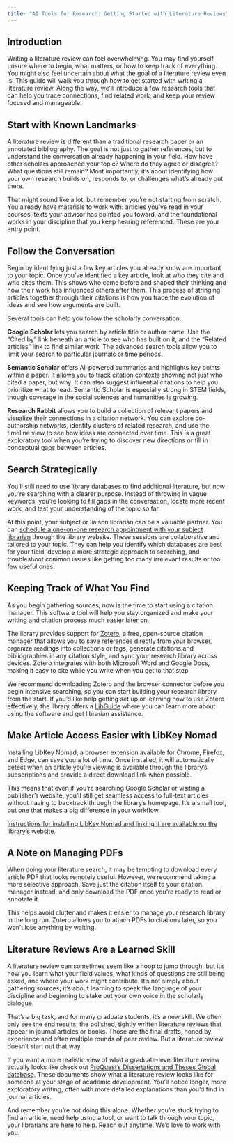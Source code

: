```yaml
---
title: "AI Tools for Research: Getting Started with Literature Reviews"
---
```


## Introduction

Writing a literature review can feel overwhelming. You may find yourself unsure where to begin, what matters, or how to keep track of everything. You might also feel uncertain about what the goal of a literature review even is. This guide will walk you through how to get started with writing a literature review. Along the way, we’ll introduce a few research tools that can help you trace connections, find related work, and keep your review focused and manageable.

## Start with Known Landmarks

A literature review is different than a traditional research paper or an annotated bibliography. The goal is not just to gather references, but to understand the conversation already happening in your field. How have other scholars approached your topic? Where do they agree or disagree? What questions still remain? Most importantly, it’s about identifying how your own research builds on, responds to, or challenges what’s already out there.

That might sound like a lot, but remember you’re not starting from scratch. You already have materials to work with: articles you’ve read in your courses, texts your advisor has pointed you toward, and the foundational works in your discipline that you keep hearing referenced. These are your entry point.

## Follow the Conversation

Begin by identifying just a few key articles you already know are important to your topic. Once you’ve identified a key article, look at who they cite and who cites them. This shows who came before and shaped their thinking and how their work has influenced others after them. This process of stringing articles together through their citations is how you trace the evolution of ideas and see how arguments are built.

Several tools can help you follow the scholarly conversation:

**Google Scholar** lets you search by article title or author name. Use the “Cited by” link beneath an article to see who has built on it, and the “Related articles” link to find similar work. The advanced search tools allow you to limit your search to particular journals or time periods.

**Semantic Scholar** offers AI-powered summaries and highlights key points within a paper. It allows you to track citation contexts showing not just who cited a paper, but why. It can also suggest influential citations to help you prioritize what to read. Semantic Scholar is especially strong in STEM fields, though coverage in the social sciences and humanities is growing.

**Research Rabbit** allows you to build a collection of relevant papers and visualize their connections in a citation network. You can explore co-authorship networks, identify clusters of related research, and use the timeline view to see how ideas are connected over time. This is a great exploratory tool when you’re trying to discover new directions or fill in conceptual gaps between articles.

## Search Strategically

You’ll still need to use library databases to find additional literature, but now you’re searching with a clearer purpose. Instead of throwing in vague keywords, you’re looking to fill gaps in the conversation, locate more recent work, and test your understanding of the topic so far.

At this point, your subject or liaison librarian can be a valuable partner. You can [schedule a one-on-one research appointment with your subject librarian](https://www.american.edu/library/ask/index.cfm) through the library website. These sessions are collaborative and tailored to your topic. They can help you identify which databases are best for your field, develop a more strategic approach to searching, and troubleshoot common issues like getting too many irrelevant results or too few useful ones.

## Keeping Track of What You Find

As you begin gathering sources, now is the time to start using a citation manager. This software tool will help you stay organized and make your writing and citation process much easier later on.

The library provides support for [Zotero](https://www.zotero.org/), a free, open-source citation manager that allows you to save references directly from your browser, organize readings into collections or tags, generate citations and bibliographies in any citation style, and sync your research library across devices. Zotero integrates with both Microsoft Word and Google Docs, making it easy to cite while you write when you get to that step.

We recommend downloading Zotero and the browser connector before you begin intensive searching, so you can start building your research library from the start. If you’d like help getting set up or learning how to use Zotero effectively, the library offers a [LibGuide](https://subjectguides.library.american.edu/zotero) where you can learn more about using the software and get librarian assistance.

## Make Article Access Easier with LibKey Nomad

Installing LibKey Nomad, a browser extension available for Chrome, Firefox, and Edge, can save you a lot of time. Once installed, it will automatically detect when an article you’re viewing is available through the library’s subscriptions and provide a direct download link when possible.

This means that even if you’re searching Google Scholar or visiting a publisher’s website, you’ll still get seamless access to full-text articles without having to backtrack through the library’s homepage. It’s a small tool, but one that makes a big difference in your workflow.

[Instructions for installing LibKey Nomad and linking it are available on the library’s website.](https://answers.library.american.edu/faq/343608)

## A Note on Managing PDFs

When doing your literature search, it may be tempting to download every article PDF that looks remotely useful. However, we recommend taking a more selective approach. Save just the citation itself to your citation manager instead, and only download the PDF once you’re ready to read or annotate it.

This helps avoid clutter and makes it easier to manage your research library in the long run. Zotero allows you to attach PDFs to citations later, so you won’t lose anything by waiting.

## Literature Reviews Are a Learned Skill

A literature review can sometimes seem like a hoop to jump through, but it’s how you learn what your field values, what kinds of questions are still being asked, and where your work might contribute. It’s not simply about gathering sources; it’s about learning to speak the language of your discipline and beginning to stake out your own voice in the scholarly dialogue.

That’s a big task, and for many graduate students, it’s a new skill. We often only see the end results: the polished, tightly written literature reviews that appear in journal articles or books. Those are the final drafts, honed by experience and often multiple rounds of peer review. But a literature review doesn’t start out that way.

If you want a more realistic view of what a graduate-level literature review actually looks like check out [ProQuest’s Dissertations and Theses Global database](https://subjectguides.library.american.edu/global-dissertations-theses). These documents show what a literature review looks like for someone at your stage of academic development. You’ll notice longer, more exploratory writing, often with more detailed explanations than you’d find in journal articles.

And remember you’re not doing this alone. Whether you’re stuck trying to find an article, need help using a tool, or want to talk through your topic, your librarians are here to help. Reach out anytime. We’d love to work with you.
